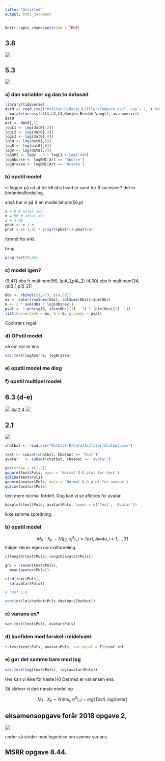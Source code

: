 ```yaml
---
title: "Untitled"
output: html_document
---
```


```r
knitr::opts_chunk$set(echo = TRUE)
```


## 3.8
![](3.8.png)

## 5.3 
![](5.3.png)

### a) dan variabler og dan to datasæt

```r
library(tidyverse)
dat0 <- read.csv2("MatStat-R/data/JLJfiler/Tampere.csv", sep = ',') %>% 
  mutate(across(c(L1,L2,L3,Hoejde,Bredde,Vaegt), as.numeric))
dat0
Art <- dat0[,1]
logL1 <- log(dat0[,2])
logL2 <- log(dat0[,3])
logL3 <- log(dat0[,4])
logH <- log(dat0[,5])
logB <- log(dat0[,6])
logV <- log(dat0[,7])
logBMI <- logV - 3 * logL3 + log(1000)
logAborre <- logBMI[Art == 'Aborre']
logBrasen <- logBMI[Art == 'Brasen']
```


### b) opstil model

vi kigger på ud af de 56 obs hvad er sand for 9 suceseer?
det er binominalfordeling.

altså har vi på 9 en model binom(56,p)

```r
x = 9 # antal suc
n = 56 # antal obs
z = 1.96
phat <- x / n
phat + c(-1,1) * z*sqrt(phat*(1-phat)/n)
```

formel fra wiki.

brug
```r
prop.test(9,56)
```


### c) model igen?


(9,47) obs fr multinom(56, (piA_1,piA_2)
(4,30) obs fr multinom(34, (piB_1,piB_2))

```r
Obs <- rbind(c(9,47), c(4,30))
ex <- outer(rowSums(Obs), colSums(Obs))/sum(Obs)
G <- 2 * sum(Obs * log(Obs/ex))
pval <- 1-pchisq(G, (dim(Obs)[1] - 1) * (dim(Obs)[2] -1))
list(Forventede = ex, G = G, p_vaedi = pval)
```

Cochrans regel.

### d) OPstil model

se om var er ens

```r
var.test(logAborre, logBrasen)
```



### e) opstil model me dlog


### f) opstil multipel model



## 6.3 (d-e)
![](6.3.png)
## 2.4
![](2.4.png)

## 2.1 

![](2.1.png)

```r
chatbot <- read.csv("MatStat-R/data/JLJfiler/Chatbot.csv")

text <- subset(chatbot, Chatbot == 'Text')
avatar   <- subset(chatbot, Chatbot == 'Avatar')

par(mfrow = c(1,2))
qqnorm(text$Puls, main = 'Normal Q-Q plot for text')
qqline(text$Puls)
qqnorm(avatar$Puls, main = 'Normal Q-Q plot for avatar')
qqline(avatar$Puls)
```

text mere normal fordelt. Dog kan vi se aflejres for avatar. 

```r
boxplot(text$Puls, avatar$Puls, names = c('Text', 'Avatar'))
```

Ikke samme spredning. 

### b) opstil model

$$
M_0:X_{ji}\sim N(\mu _j,\sigma_j^2),j=Text,Avata,i=1,..,31
$$
Følger deres egen normalfordeling. 

```r
c(length(text$Puls),length(avatar$Puls))

gns = c(mean(text$Puls),
  mean(avatar$Puls))

c(sd(text$Puls),
  sd(avatar$Puls))

# conf 2.4

confint(lm(chatbot$Puls~chatbot$Chatbot))

```

### c) varians en?

```r
var.test(text$Puls, avatar$Puls)
```

### d) konfiden med forskel i midelværi


```r
t.test(text$Puls, avatar$Puls, var.equal = F)$conf.int
```

### e) gør det samme bare med log

```r
var.test(log(text$Puls), log(avatar$Puls))
```

Her kan vi ikke for kaste H0 Dermed er variansen ens.

Så skriver vi den næste model op

$$
M_1:X_{ji}\sim N({mu_j,\sigma^2}), j=log(Text),log(avtar)
$$



## eksamensopgave forår 2018 opgave 2, 

![](mseks18-2.png)



under så strider mod hypotese om samme varians. 


## MSRR opgave 8.44.
